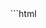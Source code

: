 
<Demo id="kitten-gallery-one">
<CodeBlock>
```html
<!DOCTYPE html>
<html>
  <head>
    <meta charset="UTF-8" />
    <title>Animated Image Gallery</title>
    <style>
      body {
        margin: 0;
      }

      #gallery {
        display: flex;
        justify-content: center;
        align-items: center;
        height: 100vh;
        background: #000;
      }

      .gallery-item {
        width: 200px;
        height: 200px;
        cursor: pointer;
        transition: all 1s ease-in-out;
      }

      .gallery-item img {
        width: 100%;
        height: 100%;
        object-fit: contain;
      }

      .gallery-item.active {
        position: absolute;
        width: 100%;
        height: 97%;
        object-fit: cover;
        /* width: fit-content;
        height: fit-content;
        max-width: 100%;
        max-height: 97%;
        object-fit: cover; */
      }
    </style>
  </head>
  <body>
    <div id="gallery"></div>
    <script>
      const images = [
        "https://placekitten.com/200/200",
        "https://placekitten.com/300/300",
        "https://placekitten.com/400/400",
        "https://placekitten.com/500/500",
        "https://placekitten.com/600/600",
        "https://placekitten.com/700/700",
        "https://placekitten.com/800/800",
        "https://placekitten.com/900/900",
      ]

      const gallery = document.querySelector("#gallery")

      images.forEach((src) => {
        const item = document.createElement("div")
        item.classList.add("gallery-item")
        const img = document.createElement("img")
        img.src = src
        img.alt = "cute kitten"
        item.appendChild(img)
        gallery.appendChild(item)
      })

      document.querySelectorAll(".gallery-item").forEach((item, index) => {
        item.addEventListener("click", () => {
          if (!item.classList.contains("active")) {
            item.classList.add("active")
          } else {
            item.classList.remove("active")
          }
        })
      })
    </script>
  </body>
</html>
```
</CodeBlock>
<IFrame src={demoURL + "3"} slot="demo" />
<CodePen slug="GRYjmgw" slot="codePen" />
</Demo>